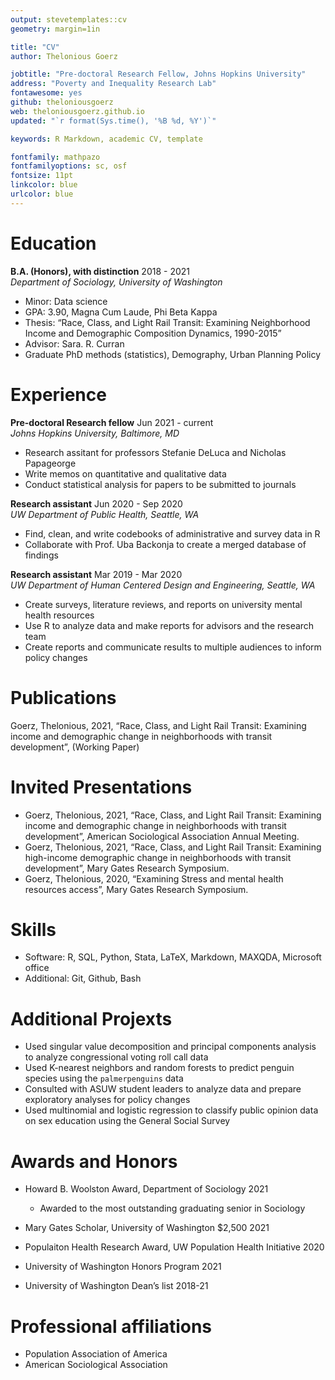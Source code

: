 ```yaml
---
output: stevetemplates::cv
geometry: margin=1in

title: "CV"
author: Thelonious Goerz

jobtitle: "Pre-doctoral Research Fellow, Johns Hopkins University"
address: "Poverty and Inequality Research Lab"
fontawesome: yes
github: theloniousgoerz
web: theloniousgoerz.github.io
updated: "`r format(Sys.time(), '%B %d, %Y')`"

keywords: R Markdown, academic CV, template

fontfamily: mathpazo
fontfamilyoptions: sc, osf
fontsize: 11pt
linkcolor: blue
urlcolor: blue
---
```


# Education

**B.A. (Honors), with distinction** \hfill 2018 - 2021  
*Department of Sociology, University of Washington*

- Minor: Data science
- GPA: 3.90, Magna Cum Laude, Phi Beta Kappa
- Thesis: "Race, Class, and Light Rail Transit: Examining Neighborhood Income and Demographic Composition Dynamics, 1990-2015"
- Advisor: Sara. R. Curran
- Graduate PhD methods (statistics), Demography, Urban Planning Policy

# Experience 

**Pre-doctoral Research fellow** \hfill Jun 2021 - current  
*Johns Hopkins University, Baltimore, MD*

- Research assitant for professors Stefanie DeLuca and Nicholas Papageorge 
- Write memos on quantitative and qualitative data
- Conduct statistical analysis for papers to be submitted to journals

**Research assistant** \hfill Jun 2020 - Sep 2020  
*UW Department of Public Health, Seattle, WA*

- Find, clean, and write codebooks of administrative and survey data in R
- Collaborate with Prof. Uba Backonja to create a merged database of findings

**Research assistant** \hfill Mar 2019 - Mar 2020  
*UW Department of Human Centered Design and Engineering, Seattle, WA*

- Create surveys, literature reviews, and reports on university mental health resources 
- Use R to analyze data and make reports for advisors and the research team
- Create reports and communicate results to multiple audiences to inform policy changes 

# Publications

Goerz, Thelonious, 2021, "Race, Class, and Light Rail Transit: Examining income and demographic change in neighborhoods with transit development", (Working Paper)

# Invited Presentations

- Goerz, Thelonious, 2021, "Race, Class, and Light Rail Transit: Examining income and demographic change in neighborhoods with transit development", American Sociological Association Annual Meeting.
- Goerz, Thelonious, 2021, "Race, Class, and Light Rail Transit: Examining high-income demographic change in neighborhoods with transit development", Mary Gates Research Symposium.
- Goerz, Thelonious, 2020, "Examining Stress and mental health resources access", Mary Gates Research Symposium.

# Skills

- Software: R, SQL, Python, Stata, LaTeX, Markdown, MAXQDA, Microsoft office
- Additional: Git, Github, Bash

# Additional Projexts

- Used singular value decomposition and principal components analysis to analyze congressional voting roll call data
- Used K-nearest neighbors and random forests to predict penguin species using the `palmerpenguins` data
- Consulted with ASUW student leaders to analyze data and prepare exploratory analyses for policy changes
- Used multinomial and logistic regression to classify public opinion data on sex education using the General Social Survey

# Awards and Honors

- Howard B. Woolston Award, Department of Sociology \hfill 2021

  * Awarded to the most outstanding graduating senior in Sociology 
  
- Mary Gates Scholar, University of Washington $2,500 \hfill 2021
- Populaiton Health Research Award, UW Population Health Initiative \hfill 2020
- University of Washington Honors Program \hfill 2021
- University of Washington Dean's list \hfill 2018-21

# Professional affiliations 

- Population Association of America 
- American Sociological Association
